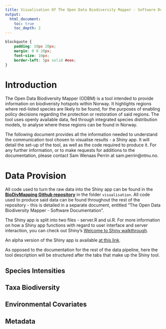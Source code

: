 ```yaml
---
title: Visualisation Of The Open Data Biodiversity Mapper - Software Documentation
output:
  html_document:
    toc: true
    toc_depth: 2
---
```


```css
blockquote {
    padding: 10px 20px;
    margin: 0 0 20px;
    font-size: 10px;
    border-left: 5px solid #eee;
}
```

# Introduction

The Open Data Biodiversity Mapper (ODBM) is a tool intended to provide information on biodiveristy hotspots within Norway. It highlights
regions where red-listed species are likely to be found, for the purposes of enabling policy decisions regarding the
protection or restoration of said regions. The tool uses openly available data, fed through integrated species distribution
models, to analyse where these regions can be found in Norway.

The following document provides all the information needed to understand the communication tool chosen to visualise results - a Shiny app. It will detail
the set-up of the tool, as well as the code required to produce it. For any further information, or to make requests for additions to the documentation, 
please contact Sam Wenaas Perrin at sam.perrin@ntnu.no.

# Data Provision

All code used to turn the raw data into the Shiny app can be found in the **[BioDivMapping Github repository](https://github.com/gjearevoll/BioDivMapping)**
in the folder `visualisation`. All code used to produce said data can be found throughout the rest of the repository - this is detailed in a separate 
document, entitled "The Open Data Biodiversity Mapper - Software Documentation".

The Shiny app is split into two files - server.R and ui.R. For more information on how a Shiny app functions with regard to user interface and server
interaction, you can check out Shiny's [Welcome to Shiny walkthrough](https://shiny.posit.co/r/getstarted/shiny-basics/lesson1/index.html).

An alpha version of the Shiny app is available [at this link](https://swp-data-projects.shinyapps.io/odbm/).

As opposed to the documentation for the rest of the data pipeline, here the tool description will be structured after the tabs that make up the Shiny tool.

## Species Intensities

## Taxa Biodiversity

## Environmental Covariates

## Metadata




